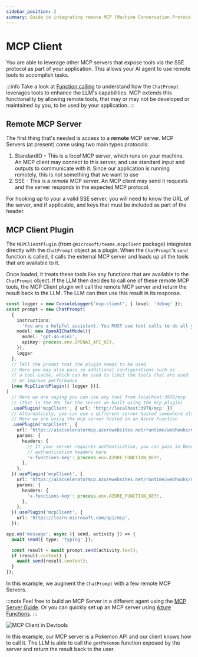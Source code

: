 ```yaml
---
sidebar_position: 2
summary: Guide to integrating remote MCP (Machine Conversation Protocol) servers into Teams applications, enabling AI agents to access external tools through SSE protocol, with practical examples of configuring the MCPClientPlugin.
---
```



# MCP Client

You are able to leverage other MCP servers that expose tools via the SSE protocol as part of your application. This allows your AI agent to use remote tools to accomplish tasks.

:::info
Take a look at [Function calling](../function-calling) to understand how the `ChatPrompt` leverages tools to enhance the LLM's capabilities. MCP extends this functionality by allowing remote tools, that may or may not be developed or maintained by you, to be used by your application.
:::

## Remote MCP Server

The first thing that's needed is access to a **remote** MCP server. MCP Servers (at present) come using two main types protocols:

1. StandardIO - This is a _local_ MCP server, which runs on your machine. An MCP client may connect to this server, and use standard input and outputs to communicate with it. Since our application is running remotely, this is not something that we want to use
2. SSE - This is a _remote_ MCP server. An MCP client may send it requests and the server responds in the expected MCP protocol.

For hooking up to your a valid SSE server, you will need to know the URL of the server, and if applicable, and keys that must be included as part of the header.

## MCP Client Plugin

The `MCPClientPlugin` (from `@microsoft/teams.mcpclient` package) integrates directly with the `ChatPrompt` object as a plugin. When the `ChatPrompt`'s `send` function is called, it calls the external MCP server and loads up all the tools that are available to it.

Once loaded, it treats these tools like any functions that are available to the `ChatPrompt` object. If the LLM then decides to call one of these remote MCP tools, the MCP Client plugin will call the remote MCP server and return the result back to the LLM. The LLM can then use this result in its response.

```ts
const logger = new ConsoleLogger('mcp-client', { level: 'debug' });
const prompt = new ChatPrompt(
  {
    instructions:
      'You are a helpful assistant. You MUST use tool calls to do all your work.',
    model: new OpenAIChatModel({
      model: 'gpt-4o-mini',
      apiKey: process.env.OPENAI_API_KEY,
    }),
    logger
  },
  // Tell the prompt that the plugin needs to be used
  // Here you may also pass in additional configurations such as
  // a tool-cache, which can be used to limit the tools that are used
  // or improve performance
  [new McpClientPlugin({ logger })],
)
  // Here we are saying you can use any tool from localhost:3978/mcp
  // (that is the URL for the server we built using the mcp plugin)
  .usePlugin('mcpClient', { url: 'http://localhost:3978/mcp' })
  // Alternatively, you can use a different server hosted somewhere else
  // Here we are using the mcp server hosted on an Azure Function
  .usePlugin('mcpClient', {
    url: 'https://aiacceleratormcp.azurewebsites.net/runtime/webhooks/mcp/sse',
    params: {
      headers: {
        // If your server requires authentication, you can pass in Bearer or other
        // authentication headers here
        'x-functions-key': process.env.AZURE_FUNCTION_KEY!,
      },
    },
  }).usePlugin('mcpClient', {
    url: 'https://aiacceleratormcp.azurewebsites.net/runtime/webhooks/mcp/sse',
    params: {
      headers: {
        'x-functions-key': process.env.AZURE_FUNCTION_KEY!,
      },
    },
  }).usePlugin('mcpClient', {
    url: 'https://learn.microsoft.com/api/mcp',
  });

app.on('message', async ({ send, activity }) => {
  await send({ type: 'typing' });

  const result = await prompt.send(activity.text);
  if (result.content) {
    await send(result.content);
  }
});
```

In this example, we augment the `ChatPrompt` with a few remote MCP Servers.

:::note
Feel free to build an MCP Server in a different agent using the [MCP Server Guide](./mcp-server). Or you can quickly set up an MCP server using [Azure Functions](https://techcommunity.microsoft.com/blog/appsonazureblog/build-ai-agent-tools-using-remote-mcp-with-azure-functions/4401059).
:::

![MCP Client in Devtools](/screenshots/mcp-client-pokemon.gif)

In this example, our MCP server is a Pokemon API and our client knows how to call it. The LLM is able to call the `getPokemon` function exposed by the server and return the result back to the user.

